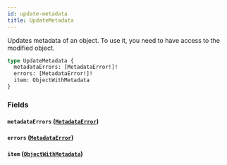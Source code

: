 ```yaml
---
id: update-metadata
title: UpdateMetadata
---
```


Updates metadata of an object. To use it, you need to have access to the modified object.

```graphql
type UpdateMetadata {
  metadataErrors: [MetadataError!]!
  errors: [MetadataError!]!
  item: ObjectWithMetadata
}
```

### Fields

#### `metadataErrors` ([`MetadataError`](../../../developer/api-reference/objects/metadata-error))

#### `errors` ([`MetadataError`](../../../developer/api-reference/objects/metadata-error))

#### `item` ([`ObjectWithMetadata`](../../../developer/api-reference/interfaces/object-with-metadata))
